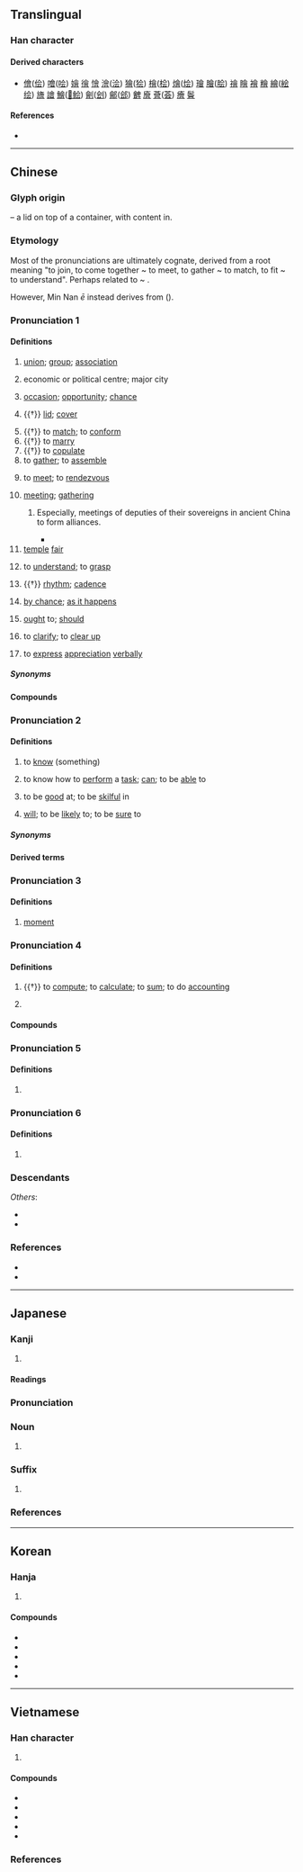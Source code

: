 {{also|曾|会}}
{{character info}}
==Translingual==
{{ja-forms|[[会]]|[[会]]|[[會]]}}
{{stroke order|type=animate}}

===Han character===
{{Han char|rn=73|rad=曰|as=09|sn=13|four=80606|canj=OMWA|ids=⿱亼𭥴}}

====Derived characters====
* [[儈]]([[侩]]) [[噲]]([[哙]]) [[嬒]] [[徻]] [[懀]] [[澮]]([[浍]]) [[獪]]([[狯]]) [[檜]]([[桧]]) [[燴]]([[烩]]) [[璯]] [[膾]]([[脍]]) [[禬]] [[瞺]] [[襘]] [[糩]] [[繪]]([[絵]][[绘]]) [[旝]] [[譮]] [[鱠]]([[𩷆]][[鲙]]) [[劊]]([[刽]]) [[鄶]]([[郐]]) [[朇]] [[廥]] [[薈]]([[荟]]) [[癐]] [[鬠]]

====References====
* {{Han ref|kx=0503.080|dkj=14306|dj=0878.090|hdz=21524.050|uh=6703|ud=26371|bh=B77C|bd=46972}}

----

==Chinese==
{{zh-forms|s=会|alt=㑹,㞧,㣛,𠃐,𣌭,𣥈}}

===Glyph origin===
{{Han etyl}}
{{liushu|p}} – a lid on top of a container, with content in.

===Etymology===
Most of the pronunciations are ultimately cognate, derived from a root meaning "to join, to come together ~ to meet, to gather ~ to match, to fit ~ to understand". Perhaps related to {{och-l|合|to match}} ~ {{och-l|蓋|lid}}.

However, Min Nan ''ē'' instead derives from {{och-l|解|to understand}} ({{zh-ref|Yang, 2001}}).

===Pronunciation 1===
{{zh-pron
|m=huì
|m-s=hui4
|dg=хуэй3
|c=wui6,wui6-2
|c-t=voi5,voi5*
|g=fi5
|h=pfs=fi;gd=fi4<!-- kch=fui3 -->
|j=hui3
|mb=ŏ̤
|md=huôi
|mn=hōe/xm,twt:hē/qz:hēr
|mn_note=Xiamen: hōe - literary; hē - vernacular (limited, e.g. {{zh-l|*分會}}, {{zh-l|*會仔}}, {{zh-l|*會頭}})
Quanzhou: hōe - literary; hēr - vernacular (limited, e.g. {{zh-l|*分會}})
|mn-t=huê6
|w=3hhue
|x=fei5/fei4
|x_note=fei5 - vernacular; fei4 - literary
|dial=2
|mc=1
|oc=1,2
|ma=y
|cat=v,n,adv
}}

====Definitions====
{{zh-hanzi}}

# [[union]]; [[group]]; [[association]] {{zh-mw|個}}
#: {{zh-x|社會|society}}
#: {{zh-x|幫會|secret society, underworld gang}}
#: {{zh-x|同鄉會|association or club of people from the same region living elsewhere}}
# economic or political centre; major city
#: {{zh-x|都{dū}會|metropolis; major city}}
#: {{zh-x|省{shěng}會|provincial capital}}
# [[occasion]]; [[opportunity]]; [[chance]]
#: {{zh-x|機會|opportunity}}
# {{†}} [[lid]]; [[cover]]
#: {{zh-x|啟會|to uncover}}
# {{†}} to [[match]]; to [[conform]]
# {{†}} to [[marry]]
# {{†}} to [[copulate]]
# to [[gather]]; to [[assemble]]
#: {{zh-x|會餐|to dine together}}
#: {{zh-x|昨天 我 沒有 會 著{zhe} 他。|I didn't '''see''' him yesterday.}}
# to [[meet]]; to [[rendezvous]]
#: {{zh-x|會見|to meet with}}
#: {{zh-x|會面|to meet with}}
#: {{zh-x|我 要 到 車站 會 朋友.|I have to go to the station to '''meet''' a friend.}}
# [[meeting]]; [[gathering]] {{zh-mw|場|次}}
#: {{zh-x|會議|meeting, conference}}
#: {{zh-x|座談會|symposium; forum}}
#: {{zh-x|我 還有 個 會 要 開。|I have a '''meeting''' to go to.}}
## Especially, meetings of deputies of their sovereigns in ancient China to form alliances.
##: {{zh-x|盟會|meeting of sovereigns}}
##* {{zh-x|^葵丘 之 會，諸侯 束 牲 載{zài}書 而 不 歃血。|At the assembly of the princes in Kui Qiu, he bound the victim and placed the writing upon it, but did not slay it to smear their mouths with the blood.|ref=Mengzi}}
# [[temple]] [[fair]]
#: {{zh-x|廟會|temple fair}}
#: {{zh-x|趕會|to attend a temple fair}}
# to [[understand]]; to [[grasp]]
#: {{zh-x|體會|to know from experience}}
#: {{zh-x|誤會|to misunderstand}}
# {{†}} [[rhythm]]; [[cadence]]
#: {{zh-x|節{jié}會|rhythm of a musical piece}}
# {{lb|zh|literary}} [[by chance]]; [[as it happens]]
# {{lb|zh|literary}} [[ought]] to; [[should]]
# {{lb|zh|Zhangzhou|_|Hokkien}} to [[clarify]]; to [[clear up]]
# {{lb|zh|Zhangzhou|_|Hokkien}} to [[express]] [[appreciation]] [[verbally]]

=====Synonyms=====
{{zh-dial|恰巧}}

====Compounds====
{{zh-der|夜會|會標|會餐|會操|會場|會話|會見|會客|會兒|會談|會議|會陰|茶會|音樂會|厄會|光復會|園遊會|工會|冥會|區運會|元會|便會|唐會要|八會穴|大都會|婦聯會|九老會|中常會|佛會|四會|公聽會|天足會|宋會要|哥老會|後援會|宴會|影友會|同盟會|例會|不會|壓花會|傅會|商會|嘉會|上會|國統會|婦援會|意會|惜別會|中選會|國會|大會舞|中幡會|二會子|怎麼會|勞委會|交會|三合會|國科會|兄弟會|廟會|座談會|府會|幽會|幸會|年會|常會|市議會|天地會|展覽會|大會狀|大會串|大議會|官會子|密會|一讀會|宗親會|單刀會|委員會|公議會|協會|保皇會|婦女會|安理會|僑委會|女聯會|奧運會|大會操|不理會|四健會|再會|大會廳|大會師|大會|大刀會|夜總會|堂會|基金會|倒會|慶生會|三讀會|公平會|副會長|休會|大會垓|博覽會|和會|幫會|呵會|只會|同鄉會|同樂會|同學會|司會|古城會|參議會|延會|出社會|互助會|國語會|公會|學會|奧會|不良會|會晤|消基會|懇親會|會章|會訊|時會|文復會|武會|會課|會萃|知會|會盟|流會|社會|發表會|會水|會考|會弔|會試|會食|文建會|漁會|拜會|晚會|校友會|獅子會|浸信會|會獵|盛會|會堂|會房|放生會|教會|找機會|會期|搖會|法會|會規|水會|會議室|會長|會費|會哨|支會|班會|搭會|湯餅會|會葬|早餐會|會要|會典|會員國|會意|曉會|會頭|月會|會款|構會|會館|會厭炎|會錯意|會合|社會局|會演|會友|文會|省會|歡會|樓臺會|會鈔|沒理會|移會|會聖|檢討會|期會|會首|會真|神會|省議會|活會|社會性|社會學|會須|會朝|朝會|會面|會集|盂蘭會|會報|會齊|會銜|會籍|理事會|百會|會診|登高會|打茶會|畫會|暖寒會|理會|會審|會一會|會稿|會厭|海基會|會飲|歌友會|散會|熟會|燈會|照會|消寒會|澠池會|會客室|會戰|會務|盒子會|會社|會得|會所|浸禮會|打照會|會悟|會元|會眾|會家|會鼓|母姊會|死約會|營火會|機會|標會|會事|旦會|會址|會師|會門|會同|有會|海協會|會心|會飯|會錢|會親|會腳|會海|會文|會帳|會商|會合點|書會|相會|會黨|會通|會員|教育會|社會化|會呈|縣議會|附會|華興會|都會區|約會|紀念會|邀會|都會|表演會|資策會|群英會|際會|聚會|高會|領會|級會|聯招會|運動會|追悼會|老人會|趕會|赴會|貴會|議會|週會|自治會|聯誼會|養會|迎會|運會|耶穌會|茶話會|筆會|閉會|開會|與會|誤會|黑社會|雅會|賽會|總會|閒理會|龍華會|聽證會|齋會|面會|緣會|紅槍會|離會|車輪會|錢會|黑龍會|鴻門會|解會|聯歡會|茶湯會|過會|舞會|農會|體會|董事會|遊藝會|青年會|香會|評議會|餐會|觀摩會|老鼠會|竟會|證管會|藍橋會|蘭亭會|集會|蟠桃會|茱萸會|議會制|關會|酒會|遊園會|長老會|辯論會|路德會|跟會|筵會|結會|讀會|談話會|講習會|興中會|行會|花會|興會|臨時會|部會|心領神會|全會|聚精會神|會刊|後會有期|參會}}

===Pronunciation 2===
{{zh-pron
|m=huì
|m-s=hui4
|dg=хуэй3
|c=wui5,wui3
|c_note=wui3 - nonstandard
|c-t=voi4
|g=ui5
|h=pfs=voi;gd=voi4<!-- kch=boi3 -->
|j=hui3
|mb=
|md=â̤
|md_note=substitute character for {{zh-l|*解}}, which may be related to {{zh-l|*會}}
|mn=xm,zz,kh,tp,tn,tc,lk,yl,km,mg,hc,sg:ē/qz,lk:ě/xm,tp,km,mg,sg:ōe/sx:ēre
|mn_note=substitute character for {{zh-l|*解}}, which may be related to {{zh-l|*會}}
|mn-t=oi6
|mn-t_note=substitute character for {{zh-l|*解}}, which may be related to {{zh-l|*會}}
|w=2ue
|x=fei5/fei4
|x_note=fei5 - vernacular; fei4 - literary
|dial=n
|mc=1
|oc=1,2
|ma=y
|cat=v
}}

====Definitions====
{{zh-hanzi}}

# to [[know]] (something)
#: {{zh-x|我 會 英語，不 會 法語。|I '''know''' English but don't '''know''' French.}}
#: {{zh-x|他 還 會 兩 齣 ^京戲。|He is '''able''' to sing a few airs of Beijing Opera.}}
# to know how to [[perform]] a [[task]]; [[can]]; to be [[able]] to
#: {{zh-x|你 會 騎 自行車 嗎？會。|Can you ride a bike? Yes.}}
#: {{zh-x|我 不會 游泳。|I don't know how to swim.}}
# to be [[good]] at; to be [[skilful]] in
#: {{zh-x|他 很 會 跳舞。|He can dance very well.}}
#: {{zh-x|你 太 不會 說話 了。|You are so bad at speaking.}}
# [[will]]; to be [[likely]] to; to be [[sure]] to
#: {{zh-x|他 會 在 家 嗎？|Is he '''likely''' to be at home?}}
#: {{zh-x|火車 會 準時 到達。|The train '''will''' arrive on time.}}
#: {{zh-x|人人 都 會 犯錯。|Everyone makes mistakes.}}

=====Synonyms=====
{{zh-dial|會}}

====Derived terms====
{{zh-der|會曉:ē-hiáu|會使:â̤-sāi|哪會;nai voi|會堪得:ē-kham-tit}}

===Pronunciation 3===
{{zh-pron
|m=huì,huǐ,er=y,2er=y,1nb=standard in Mainland,2nb=standard in Taiwan,2nc=common variant in Mainland
|dg=хуэй1
|c=wui6
|h=
|mn=
|mc=1
|oc=1,2
|dial=n
|w=
|ma=y
|cat=n
}}

====Definitions====
{{zh-hanzi}}

# [[moment]]
#: {{zh-x|一會|a moment}}
#: {{zh-x|會兒{r}|a moment}}
#: {{zh-x|等 一會兒{r}。|Wait a '''moment'''.}}

===Pronunciation 4===
{{zh-pron
|m=kuài
|m-s=kuai4
|c=wui6,kui2,kui3
|c-t=voi5
|g=kuai3
|h=pfs=fi;gd=kuai4
|j=kuai3
|md=guói
|mn=kòe/twv:hōe
|mn-t=guai3
|w=2kue
|x=kuai4
|dial=1
|mc=2
|oc=3,1
|ma=y
|cat=v,pn
}}

====Definitions====
{{zh-hanzi}}

# {{†}} to [[compute]]; to [[calculate]]; to [[sum]]; to do [[accounting]]
#: {{zh-x|會{kuài}計|accountant, accountancy, accounting}}
#: {{zh-x|會{kuài}計師|accountant}}
# {{surname|zh}}

====Compounds====
{{zh-der|fold=1|會計|歲會|會弁|計會}}

===Pronunciation 5===
{{zh-pron
|m=kuài,guì,1nb=standard in Mainland,2nb=standard in Taiwan,2nc=variant in Mainland
|c=kui2,kui3
|h=
|mn=kòe
|w=2kue
|dial=n
|mc=2
|oc=3,1
|cat=pn
}}

====Definitions====
{{zh-hanzi}}

# {{zh-only|會稽|Guiji Commandery}}

===Pronunciation 6===
{{zh-pron
|m=kuò
|c=
|h=
|mn=
|w=
|dial=n
|mc=
|oc=
|cat=
}}

====Definitions====
{{zh-hanzi}}

# {{zh-only|會撮}}

===Descendants===
{{CJKV||s=会|かい|회|k2=괴|hội}}
''Others'':
* {{desc|bor=1|khb|ᦃᦼᧈ}}
* {{desc|bor=1|za|vei}}

===References===
* {{R:yue:Hanzi}}
* {{R:twedu|A01840}}

{{zh-cat|Beginning}}

----

==Japanese==
{{ja-kanji forms|会|會}}

===Kanji===
{{ja-kanji|grade=|rs=曰09|shin=会}}

# {{ja-kyujitai spelling of|会}}

====Readings====
{{ja-readings|goon=え<ゑ, け<け<くゑ|kanon=かい<くわい|kun=あ-う<あ-ふ, あ-わせる<あ-はせる, あつ-まる|nanori=あい<あひ}}

===Pronunciation===
{{ja-pron|yomi=kanon|かい|acc=1|acc_ref=DJR,NHK}}

===Noun===
{{ja-noun|shin=会|かい|hhira=くわい}}

# {{ja-kyujitai spelling of|会}}

===Suffix===
{{ja-pos|suffix|shin=会|かい|hhira=くわい}}

# {{ja-kyujitai spelling of|会}}

===References===
<references/>

----

==Korean==

===Hanja===
{{ko-hanja|모이다|모일|회}}

# {{hanja form of|회|to [[gather]], [[assemble]]}}

====Compounds====
* {{ko-l|교회|[[church]]|敎會}}
* {{ko-l|사회|[[society]]|社會}}
* {{ko-l|회사|[[business]], [[company]]|會社}}
* {{ko-l|회의|[[meeting]], [[conference]]|會議}}
* {{ko-l|회음|[[perineum]]|會陰}}

----

==Vietnamese==

===Han character===
{{vi-readings|rs=曰09
|hanviet=cối-Trần (1999), hội-Trần (1999)
|nom=cuối-gdhn, hội-Trần (1999), hụi-gdhn
}}

# {{han tu form of|hội|to [[meet]], [[meeting]], [[festival]]}}

====Compounds====
* {{vi-l|hội âm|會陰|[[perineum]]}}
* {{vi-l|xã hội|社會|[[society]]}}
* {{vi-l|cơ hội|機會|[[opportunity]], [[occasion]], [[chance]]}}
* {{vi-l|quốc hội|國會|[[National Assembly]]}}
* {{vi-l|nhập hội|入會|to be [[admitted]] to an [[association]]}}

===References===
<references/>